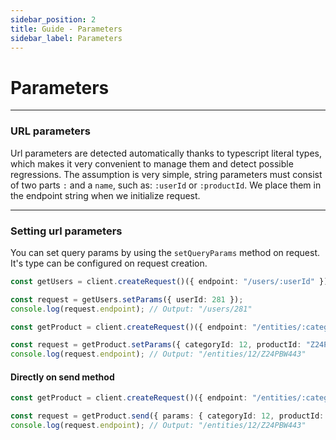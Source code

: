 ```yaml
---
sidebar_position: 2
title: Guide - Parameters
sidebar_label: Parameters
---
```


# Parameters

---

### URL parameters

Url parameters are detected automatically thanks to typescript literal types, which makes it very convenient to manage
them and detect possible regressions. The assumption is very simple, string parameters must consist of two parts `:` and
a `name`, such as: `:userId` or `:productId`. We place them in the endpoint string when we initialize request.

---

### Setting url parameters

You can set query params by using the `setQueryParams` method on request. It's type can be configured on request
creation.

```ts
const getUsers = client.createRequest()({ endpoint: "/users/:userId" });

const request = getUsers.setParams({ userId: 281 });
console.log(request.endpoint); // Output: "/users/281"
```

```ts
const getProduct = client.createRequest()({ endpoint: "/entities/:categoryId/:productId" });

const request = getProduct.setParams({ categoryId: 12, productId: "Z24PBW443" });
console.log(request.endpoint); // Output: "/entities/12/Z24PBW443"
```

#### Directly on send method

```ts
const getProduct = client.createRequest()({ endpoint: "/entities/:categoryId/:productId" });

const request = getProduct.send({ params: { categoryId: 12, productId: "Z24PBW443" } });
console.log(request.endpoint); // Output: "/entities/12/Z24PBW443"
```

